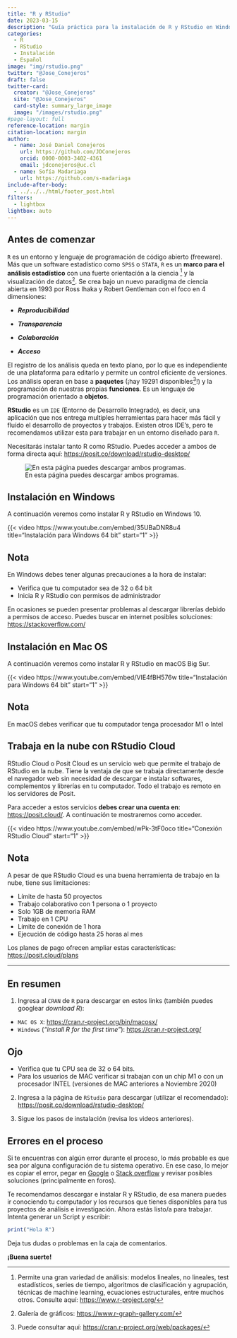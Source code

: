 ```yaml
---
title: "R y RStudio"
date: 2023-03-15
description: "Guía práctica para la instalación de R y RStudio en Windows y macOS"
categories:
  - R
  - RStudio
  - Instalación
  - Español
image: "img/rstudio.png"
twitter: "@Jose_Conejeros"
draft: false
twitter-card:
  creator: "@Jose_Conejeros"
  site: "@Jose_Conejeros"
  card-style: summary_large_image
  image: "/images/rstudio.png"
#page-layout: full
reference-location: margin
citation-location: margin
author:
  - name: José Daniel Conejeros
    url: https://github.com/JDConejeros
    orcid: 0000-0003-3402-4361
    email: jdconejeros@uc.cl
  - name: Sofía Madariaga 
    url: https://github.com/s-madariaga
include-after-body: 
  - ../../../html/footer_post.html
filters:
  - lightbox
lightbox: auto
---
```


## Antes de comenzar

`R` es un entorno y lenguaje de programación de código abierto (freeware). Más que un software estadístico como `SPSS` o `STATA`, `R` es un **marco para el análisis estadístico** con una fuerte orientación a la ciencia [^1] y la visualización de datos[^2]. Se crea bajo un nuevo paradigma de ciencia abierta en 1993 por Ross Ihaka y Robert Gentleman con el foco en 4 dimensiones:

[^1]: Permite una gran variedad de análisis: modelos lineales, no lineales, test estadísticos, series de tiempo, algoritmos de clasificación y agrupación, técnicas de machine learning, ecuaciones estructurales, entre muchos otros. Consulte aquí: <https://www.r-project.org/>

[^2]: Galería de gráficos: <https://www.r-graph-gallery.com/>

-   ***Reproducibilidad***

-   ***Transparencia***

-   ***Colaboración***

-   ***Acceso***

El registro de los análisis queda en texto plano, por lo que es independiente de una plataforma para editarlo y permite un control eficiente de versiones. Los análisis operan en base a **paquetes** (¡hay 19291 disponibles[^3]!) y la programación de nuestras propias **funciones**. Es un lenguaje de programación orientado a **objetos**.

[^3]: Puede consultar aquí: <https://cran.r-project.org/web/packages/>

**RStudio** es un `IDE` (Entorno de Desarrollo Integrado), es decir, una aplicación que nos entrega multiples herramientas para hacer más fácil y fluído el desarrollo de proyectos y trabajos. Existen otros IDE's, pero te recomendamos utilizar esta para trabajar en un entorno diseñado para `R`.

Necesitarás instalar tanto R como RStudio. Puedes acceder a ambos de forma directa aquí: <https://posit.co/download/rstudio-desktop/>

![En esta página puedes descargar ambos programas.](img/rstudio.png)

## Instalación en Windows

A continuación veremos como instalar R y RStudio en Windows 10.

{{< video https://www.youtube.com/embed/35UBaDNR8u4 title="Instalación para Windows 64 bit" start="1" >}}

::: callout-note
## Nota

En Windows debes tener algunas precauciones a la hora de instalar:

-   Verifica que tu computador sea de 32 o 64 bit
-   Inicia R y RStudio con permisos de administrador

En ocasiones se pueden presentar problemas al descargar librerías debido a permisos de acceso. Puedes buscar en internet posibles soluciones: <https://stackoverflow.com/>
:::

## Instalación en Mac OS

A continuación veremos como instalar R y RStudio en macOS Big Sur.

{{< video https://www.youtube.com/embed/VIE4fBH576w title="Instalación para Windows 64 bit" start="1" >}}

::: callout-note
## Nota

En macOS debes verificar que tu computador tenga procesador M1 o Intel
:::

## Trabaja en la nube con RStudio Cloud

RStudio Cloud o Posit Cloud es un servicio web que permite el trabajo de RStudio en la nube. Tiene la ventaja de que se trabaja directamente desde el navegador web sin necesidad de descargar e instalar softwares, complementos y librerías en tu computador. Todo el trabajo es remoto en los servidores de Posit.

Para acceder a estos servicios **debes crear una cuenta en**: <https://posit.cloud/>. A continuación te mostraremos como acceder.

{{< video https://www.youtube.com/embed/wPk-3tF0oco title="Conexión RStudio Cloud" start="1" >}}

::: callout-note
## Nota

A pesar de que RStudio Cloud es una buena herramienta de trabajo en la nube, tiene sus limitaciones:

-   Límite de hasta 50 proyectos
-   Trabajo colaborativo con 1 persona o 1 proyecto
-   Solo 1GB de memoria RAM
-   Trabajo en 1 CPU
-   Límite de conexión de 1 hora
-   Ejecución de código hasta 25 horas al mes

Los planes de pago ofrecen ampliar estas características: <https://posit.cloud/plans>
:::

------------------------------------------------------------------------

## En resumen

1.  Ingresa al `CRAN` de `R` para descargar en estos links (también puedes googlear *download R*):

-   `MAC OS X`: <https://cran.r-project.org/bin/macosx/>
-   `Windows` (*"install R for the first time"*): <https://cran.r-project.org/>

::: callout-important
## Ojo

-   Verifica que tu CPU sea de 32 o 64 bits.
-   Para los usuarios de MAC verificar si trabajan con un chip M1 o con un procesador INTEL (versiones de MAC anteriores a Noviembre 2020)
:::

2.  Ingresa a la página de `RStudio` para descargar (utilizar el recomendado): <https://posit.co/download/rstudio-desktop/>

3.  Sigue los pasos de instalación (revisa los videos anteriores).

::: callout-note
## Errores en el proceso

Si te encuentras con algún error durante el proceso, lo más probable es que sea por alguna configuración de tu sistema operativo. En ese caso, lo mejor es copiar el error, pegar en [Google](https://www.google.com/) o [Stack overflow](https://stackoverflow.com/) y revisar posibles soluciones (principalmente en foros).
:::

Te recomendamos descargar e instalar R y RStudio, de esa manera puedes ir conociendo tu computador y los recursos que tienes disponibles para tus proyectos de análisis e investigación. Ahora estás listo/a para trabajar. Intenta generar un Script y escribir:

```r
print("Hola R")
```

Deja tus dudas o problemas en la caja de comentarios.

::: center
**¡Buena suerte!**
:::
